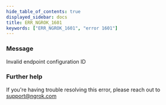 ```yaml
---
hide_table_of_contents: true
displayed_sidebar: docs
title: ERR_NGROK_1601
keywords: ["ERR_NGROK_1601", "error 1601"]
---
```


### Message

Invalid endpoint configuration ID

### Further help

If you're having trouble resolving this error, please reach out to [support@ngrok.com](mailto:support@ngrok.com?subject=Help%20with%20ERR_NGROK_1601)
